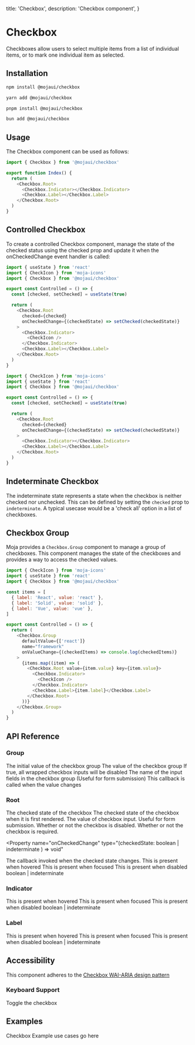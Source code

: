   title: 'Checkbox',
  description: 'Checkbox component',
}

# Checkbox

Checkboxes allow users to select multiple items from a list of individual items, or to mark one individual item as selected.

## Installation

<CodeGroup>

```bash {{ title: 'npm' }}
npm install @mojaui/checkbox
```

```bash {{ title: 'yarn' }}
yarn add @mojaui/checkbox
```

```bash {{ title: 'pnpm' }}
pnpm install @mojaui/checkbox
```

```bash {{ title: 'bun' }}
bun add @mojaui/checkbox
```

</CodeGroup>

## Usage

The Checkbox component can be used as follows:

```js
import { Checkbox } from '@mojaui/checkbox'

export function Index() {
  return (
    <Checkbox.Root>
      <Checkbox.Indicator></Checkbox.Indicator>
      <Checkbox.Label></Checkbox.Label>
    </Checkbox.Root>
  )
}
```

## Controlled Checkbox

To create a controlled Checkbox component, manage the state of the checked status using the checked prop and update it when the onCheckedChange event handler is called:

<CodeGroup>

```js {{title: 'React' }}
import { useState } from 'react'
import { CheckIcon } from 'moja-icons'
import { Checkbox } from '@mojaui/checkbox'

export const Controlled = () => {
  const [checked, setChecked] = useState(true)

  return (
    <Checkbox.Root
      checked={checked}
      onCheckedChange={(checkedState) => setChecked(checkedState)}
    >
      <Checkbox.Indicator>
        <CheckIcon />
      </Checkbox.Indicator>
      <Checkbox.Label></Checkbox.Label>
    </Checkbox.Root>
  )
}
```

```js {{title: 'React' }}
import { CheckIcon } from 'moja-icons'
import { useState } from 'react'
import { Checkbox } from '@mojaui/checkbox'

export const Controlled = () => {
  const [checked, setChecked] = useState(true)

  return (
    <Checkbox.Root
      checked={checked}
      onCheckedChange={(checkedState) => setChecked(checkedState)}
    >
      <Checkbox.Indicator></Checkbox.Indicator>
      <Checkbox.Label></Checkbox.Label>
    </Checkbox.Root>
  )
}
```

</CodeGroup>

## Indeterminate Checkbox

The indeterminate state represents a state when the checkbox is neither checked nor unchecked. This can be defined by setting the <code>checked</code> prop to <code>indeterminate</code>. A typical usecase would be a 'check all' option in a list of checkboxes.

## Checkbox Group

Moja provides a <code>Checkbox.Group</code> component to manage a group of checkboxes. This component manages the state of the checkboxes and provides a way to access the checked values.

<CodeGroup>

```js {{title: 'React' }}
import { CheckIcon } from 'moja-icons'
import { useState } from 'react'
import { Checkbox } from '@mojaui/checkbox'

const items = [
  { label: 'React', value: 'react' },
  { label: 'Solid', value: 'solid' },
  { label: 'Vue', value: 'vue' },
]

export const Controlled = () => {
  return (
    <Checkbox.Group
      defaultValue={['react']}
      name="framework"
      onValueChange={(checkedItems) => console.log(checkedItems)}
    >
      {items.map((item) => (
        <Checkbox.Root value={item.value} key={item.value}>
          <Checkbox.Indicator>
            <CheckIcon />
          </Checkbox.Indicator>
          <Checkbox.Label>{item.label}</Checkbox.Label>
        </Checkbox.Root>
      ))}
    </Checkbox.Group>
  )
}
```

</CodeGroup>

## API Reference

### Group

<Properties>
  <Property name="defaultValue" type="string[]">
    The initial value of the checkbox group
  </Property>
  <Property name="value" type="string[]">
    The value of the checkbox group
  </Property>
  <Property name="disabled" type="boolean">
    If true, all wrapped checkbox inputs will be disabled
  </Property>
  <Property name="name" type="string">
    The name of the input fields in the checkbox group (Useful for form
    submission)
  </Property>
  <Property name="onValueChange" type="(value: string[]) => void">
    This callback is called when the value changes
  </Property>
</Properties>

### Root

<Properties>
  <Property name="checked" type="boolean | indeterminate">
The checked state of the checkbox
  </Property>

<Property name="defaultChecked" type="boolean | indeterminate">
  The checked state of the checkbox when it is first rendered.
</Property>

<Property name="value" type="string">
  The value of checkbox input. Useful for form submission.
</Property>

<Property name="disabled" type="boolean">
  Whether or not the checkbox is disabled.
</Property>

<Property name="required" type="boolean">
  Whether or not the checkbox is required.
</Property>

<Property
  name="onCheckedChange"
  type="(checkedState: boolean | indeterminate ) => void"
>
  The callback invoked when the checked state changes.
</Property>
<Property name="[data-hover]">This is present when hovered</Property>
<Property name="[data-focus]">This is present when focused</Property>
<Property name="[data-disabled]">This is present when disabled</Property>
<Property name="[data-state]"> boolean | indeterminate</Property>
</Properties>

### Indicator

<Properties>
  <Property name="[data-hover]">This is present when hovered</Property>
  <Property name="[data-focus]">This is present when focused</Property>
  <Property name="[data-disabled]">This is present when disabled</Property>
  <Property name="[data-state]"> boolean | indeterminate</Property>
</Properties>

### Label

<Properties>
  <Property name="[data-hover]">This is present when hovered</Property>
  <Property name="[data-focus]">This is present when focused</Property>
  <Property name="[data-disabled]">This is present when disabled</Property>
  <Property name="[data-state]"> boolean | indeterminate</Property>
</Properties>

## Accessibility

This component adheres to the <a href="https://www.w3.org/WAI/ARIA/apg/patterns/checkbox" target="_blank">
Checkbox WAI-ARIA design pattern</a>

### Keyboard Support

<Properties>
  <Property name="Space">Toggle the checkbox</Property>
</Properties>

## Examples

<Note>Checkbox Example use cases go here</Note>
